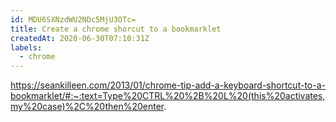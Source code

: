 ```yaml
---
id: MDU6SXNzdWU2NDc5MjU3OTc=
title: Create a chrome shorcut to a bookmarklet
createdAt: 2020-06-30T07:10:31Z
labels:
  - chrome
---
```


https://seankilleen.com/2013/01/chrome-tip-add-a-keyboard-shortcut-to-a-bookmarklet/#:~:text=Type%20CTRL%20%2B%20L%20(this%20activates,my%20case)%2C%20then%20enter.
